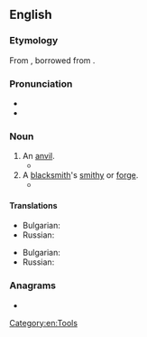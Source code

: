 ==English==

===Etymology===
From {{inh|en|enm|stethi}}, borrowed from {{der|en|non|steði}}.

===Pronunciation===
* {{IPA|en|/ˈstɪði/}}
* {{audio|en|LL-Q1860 (eng)-Vealhurl-stithy.wav|Audio (UK)}}

===Noun===
{{en-noun}}

# An [[anvil]].
#* {{RQ:Scott Tales of the Crusaders|passage=how to forge his sword upon the '''stithy''', as well as how to use it in battle}}
# A [[blacksmith]]'s [[smithy]] or [[forge]].
#* {{RQ:Shakespeare Hamlet|III|ii|passage=As foul as Vulcan's '''stithy'''.}}

====Translations====
{{trans-top|an anvil}}
* Bulgarian: {{t|bg|наковалня|f}}
* Russian: {{t+|ru|накова́льня|f}}
{{trans-mid}}
{{trans-bottom}}

{{trans-top|smithy or forge}}
* Bulgarian: {{t|bg|ковачница|f}}
* Russian: {{t+|ru|ку́зница|f}}
{{trans-mid}}
{{trans-bottom}}

===Anagrams===
* {{anagrams|en|a=histty|shitty}}

[[Category:en:Tools]]